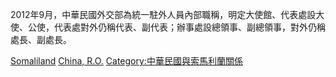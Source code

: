{{NoteTA|G1=Country}}
2012年9月，中華民國外交部為統一駐外人員內部職稱，明定大使館、代表處設大使、公使，代表處對外仍稱代表、副代表；辦事處設總領事、副總領事，對外仍稱處長、副處長。

[[Category:中華民國駐非洲大使|Somaliland]]
[[Category:駐索馬利蘭大使|China, R.O.]]
[[Category:中華民國與索馬利蘭關係|Category:中華民國與索馬利蘭關係]]
